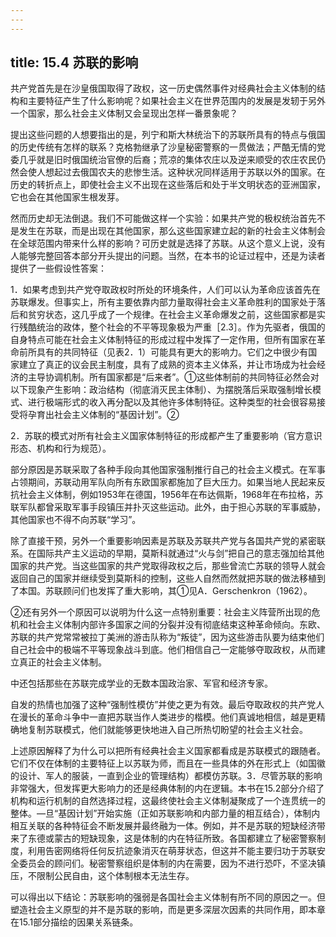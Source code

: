 ```yaml
---
---
---
```

title: 15.4 苏联的影响
---



共产党首先是在沙皇俄国取得了政权，这一历史偶然事件对经典社会主义体制的结构和主要特征产生了什么影响呢？如果社会主义在世界范围内的发展是发轫于另外一个国家，那么社会主义体制又会呈现出怎样一番景象呢？

提出这些问题的人想要指出的是，列宁和斯大林统治下的苏联所具有的特点与俄国的历史传统有怎样的联系？克格勃继承了沙皇秘密警察的一贯做法；严酷无情的党委几乎就是旧时俄国统治官僚的后裔；荒凉的集体农庄以及逆来顺受的农庄农民仍然会使人想起过去俄国农夫的悲惨生活。这种状况同样适用于苏联以外的国家。在历史的转折点上，即使社会主义不出现在这些落后和处于半文明状态的亚洲国家，它也会在其他国家生根发芽。

然而历史却无法倒退。我们不可能做这样一个实验：如果共产党的极权统治首先不是发生在苏联，而是出现在其他国家，那么这些国家建立起的新的社会主义体制会在全球范围内带来什么样的影响？可历史就是选择了苏联。从这个意义上说，没有人能够完整回答本部分开头提出的问题。当然，在本书的论证过程中，还是为读者提供了一些假设性答案：

1．如果考虑到共产党夺取政权时所处的环境条件，人们可以认为革命应该首先在苏联爆发。但事实上，所有主要依靠内部力量取得社会主义革命胜利的国家处于落后和贫穷状态，这几乎成了一个规律。在社会主义革命爆发之前，这些国家都是实行残酷统治的政体，整个社会的不平等现象极为严重［2.3］。作为先驱者，俄国的自身特点可能在社会主义体制特征的形成过程中发挥了一定作用，但所有国家在革命前所具有的共同特征（见表2．1）可能具有更大的影响力。它们之中很少有国家建立了真正的议会民主制度，具有了成熟的资本主义体系，并让市场成为社会经济的主导协调机制。所有国家都是“后来者”。①这些体制前的共同特征必然会对以下现象产生影响：政治结构（彻底消灭民主体制）、为摆脱落后采取强制增长模式、进行极端形式的收入再分配以及其他许多体制特征。这种类型的社会很容易接受将孕育出社会主义体制的“基因计划”。②

2．苏联的模式对所有社会主义国家体制特征的形成都产生了重要影响（官方意识形态、机构和行为规范）。

部分原因是苏联采取了各种手段向其他国家强制推行自己的社会主义模式。在军事占领期间，苏联动用军队向所有东欧国家都施加了巨大压力。如果当地人民起来反抗社会主义体制，例如1953年在德国，1956年在布达佩斯，1968年在布拉格，苏联军队都曾采取军事手段镇压并扑灭这些运动。此外，由于担心苏联的军事威胁，其他国家也不得不向苏联“学习”。

除了直接干预，另外一个重要影响因素是苏联及苏联共产党与各国共产党的紧密联系。在国际共产主义运动的早期，莫斯科就通过“火与剑”把自己的意志强加给其他国家的共产党。当这些国家的共产党取得政权之后，那些曾流亡苏联的领导人就会返回自己的国家并继续受到莫斯科的控制，这些人自然而然就把苏联的做法移植到了本国。苏联顾问们也发挥了重大影响，其①见A．Gerschenkron（1962）。

②还有另外一个原因可以说明为什么这一点特别重要：社会主义阵营所出现的危机和社会主义体制内部许多国家之间的分裂并没有彻底结束这种革命倾向。东欧、苏联的共产党常常被拉丁美洲的游击队称为“叛徒”，因为这些游击队要为结束他们自己社会中的极端不平等现象战斗到底。他们相信自己一定能够夺取政权，从而建立真正的社会主义体制。


中还包括那些在苏联完成学业的无数本国政治家、军官和经济专家。

自发的热情也加强了这种“强制性模仿”并使之更为有效。最后夺取政权的共产党人在漫长的革命斗争中一直把苏联当作人类进步的楷模。他们真诚地相信，越是更精确地复制苏联模式，他们就能够更快地进入自己所热切盼望的社会主义社会。

上述原因解释了为什么可以把所有经典社会主义国家都看成是苏联模式的跟随者。它们不仅在体制的主要特征上以苏联为师，而且在一些具体的外在形式上（如国徽的设计、军人的服装，一直到企业的管理结构）都模仿苏联。3．尽管苏联的影响非常强大，但发挥更大影响力的还是经典体制的内在逻辑。本书在15.2部分介绍了机构和运行机制的自然选择过程，这最终使社会主义体制凝聚成了一个连贯统一的整体。—旦“基因计划”开始实施（正如苏联影响和内部力量的相互结合），体制内相互关联的各种特征会不断发展并最终融为一体。例如，并不是苏联的短缺经济带来了东德或蒙古的短缺现象，这是体制的内在特征所致。各国都建立了秘密警察制度，利用告密网络将任何反抗迹象消灭在萌芽状态，但这并不能主要归功于苏联安全委员会的顾问们。秘密警察组织是体制的内在需要，因为不进行恐吓，不坚决镇压，不限制公民自由，这个体制根本无法生存。

可以得出以下结论：苏联影响的强弱是各国社会主义体制有所不同的原因之一。但塑造社会主义原型的并不是苏联的影响，而是更多深层次因素的共同作用，即本章在15.1部分描绘的因果关系链条。